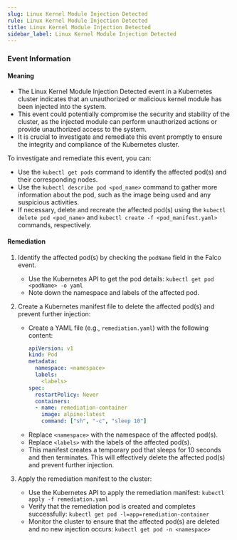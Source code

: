 ```yaml
--- 
slug: Linux Kernel Module Injection Detected
rule: Linux Kernel Module Injection Detected
title: Linux Kernel Module Injection Detected
sidebar_label: Linux Kernel Module Injection Detected
---
```

                   


### Event Information

#### Meaning

- The Linux Kernel Module Injection Detected event in a Kubernetes cluster indicates that an unauthorized or malicious kernel module has been injected into the system.
- This event could potentially compromise the security and stability of the cluster, as the injected module can perform unauthorized actions or provide unauthorized access to the system.
- It is crucial to investigate and remediate this event promptly to ensure the integrity and compliance of the Kubernetes cluster. 

To investigate and remediate this event, you can:
- Use the `kubectl get pods` command to identify the affected pod(s) and their corresponding nodes.
- Use the `kubectl describe pod <pod_name>` command to gather more information about the pod, such as the image being used and any suspicious activities.
- If necessary, delete and recreate the affected pod(s) using the `kubectl delete pod <pod_name>` and `kubectl create -f <pod_manifest.yaml>` commands, respectively.

#### Remediation

1. Identify the affected pod(s) by checking the `podName` field in the Falco event.
   - Use the Kubernetes API to get the pod details: `kubectl get pod <podName> -o yaml`
   - Note down the namespace and labels of the affected pod.

2. Create a Kubernetes manifest file to delete the affected pod(s) and prevent further injection:
   - Create a YAML file (e.g., `remediation.yaml`) with the following content:
     ```yaml
     apiVersion: v1
     kind: Pod
     metadata:
       namespace: <namespace>
       labels:
         <labels>
     spec:
       restartPolicy: Never
       containers:
       - name: remediation-container
         image: alpine:latest
         command: ["sh", "-c", "sleep 10"]
     ```
   - Replace `<namespace>` with the namespace of the affected pod(s).
   - Replace `<labels>` with the labels of the affected pod(s).
   - This manifest creates a temporary pod that sleeps for 10 seconds and then terminates. This will effectively delete the affected pod(s) and prevent further injection.

3. Apply the remediation manifest to the cluster:
   - Use the Kubernetes API to apply the remediation manifest: `kubectl apply -f remediation.yaml`
   - Verify that the remediation pod is created and completes successfully: `kubectl get pod -l=app=remediation-container`
   - Monitor the cluster to ensure that the affected pod(s) are deleted and no new injection occurs: `kubectl get pod -n <namespace>`

 